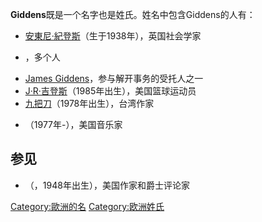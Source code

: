'''Giddens'''既是一个名字也是姓氏。姓名中包含Giddens的人有：

*[[安東尼·紀登斯|安東尼·紀登斯]]（生于1938年），英国社会学家
*{{tsl|en|George Giddens (disambiguation)||乔治·吉登斯 (消歧义)}}，多个人
*[[James_Giddens|James Giddens]]，参与解开{{tsl|en|MF Global||MF Global}}事务的受托人之一
*[[J·R·吉登斯|J·R·吉登斯]]（1985年出生），美国篮球运动员
*[[九把刀|九把刀]]（1978年出生），台湾作家
*{{tsl|en|Rhiannon Giddens||里安农·吉登斯}}（1977年-），美国音乐家
==参见==
*{{tsl|en|Gary Giddins||加里·吉丁斯}}（{{lang-en|Gary Giddins}}，1948年出生），美国作家和爵士评论家

{{given name|nocat}}
[[Category:歐洲的名|Category:歐洲的名]]
[[Category:欧洲姓氏|Category:欧洲姓氏]]